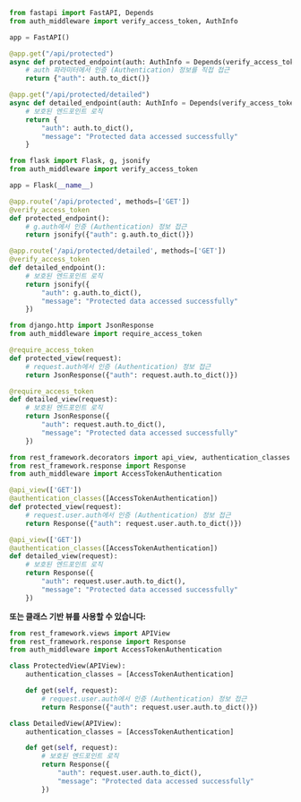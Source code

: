 
<Tabs groupId="api-framework">
  <TabItem value="fastapi" label="FastAPI">

```py title="app.py"
from fastapi import FastAPI, Depends
from auth_middleware import verify_access_token, AuthInfo

app = FastAPI()

@app.get("/api/protected")
async def protected_endpoint(auth: AuthInfo = Depends(verify_access_token)):
    # auth 파라미터에서 인증 (Authentication) 정보를 직접 접근
    return {"auth": auth.to_dict()}

@app.get("/api/protected/detailed")
async def detailed_endpoint(auth: AuthInfo = Depends(verify_access_token)):
    # 보호된 엔드포인트 로직
    return {
        "auth": auth.to_dict(),
        "message": "Protected data accessed successfully"
    }
```

  </TabItem>
  <TabItem value="flask" label="Flask">

```py title="app.py"
from flask import Flask, g, jsonify
from auth_middleware import verify_access_token

app = Flask(__name__)

@app.route('/api/protected', methods=['GET'])
@verify_access_token
def protected_endpoint():
    # g.auth에서 인증 (Authentication) 정보 접근
    return jsonify({"auth": g.auth.to_dict()})

@app.route('/api/protected/detailed', methods=['GET'])
@verify_access_token
def detailed_endpoint():
    # 보호된 엔드포인트 로직
    return jsonify({
        "auth": g.auth.to_dict(),
        "message": "Protected data accessed successfully"
    })
```

  </TabItem>
  <TabItem value="django" label="Django">

```py title="views.py"
from django.http import JsonResponse
from auth_middleware import require_access_token

@require_access_token
def protected_view(request):
    # request.auth에서 인증 (Authentication) 정보 접근
    return JsonResponse({"auth": request.auth.to_dict()})

@require_access_token
def detailed_view(request):
    # 보호된 엔드포인트 로직
    return JsonResponse({
        "auth": request.auth.to_dict(),
        "message": "Protected data accessed successfully"
    })
```

  </TabItem>
  <TabItem value="django-rest-framework" label="Django REST Framework">

```py title="views.py"
from rest_framework.decorators import api_view, authentication_classes
from rest_framework.response import Response
from auth_middleware import AccessTokenAuthentication

@api_view(['GET'])
@authentication_classes([AccessTokenAuthentication])
def protected_view(request):
    # request.user.auth에서 인증 (Authentication) 정보 접근
    return Response({"auth": request.user.auth.to_dict()})

@api_view(['GET'])
@authentication_classes([AccessTokenAuthentication])
def detailed_view(request):
    # 보호된 엔드포인트 로직
    return Response({
        "auth": request.user.auth.to_dict(),
        "message": "Protected data accessed successfully"
    })
```

**또는 클래스 기반 뷰를 사용할 수 있습니다:**

```py title="views.py"
from rest_framework.views import APIView
from rest_framework.response import Response
from auth_middleware import AccessTokenAuthentication

class ProtectedView(APIView):
    authentication_classes = [AccessTokenAuthentication]

    def get(self, request):
        # request.user.auth에서 인증 (Authentication) 정보 접근
        return Response({"auth": request.user.auth.to_dict()})

class DetailedView(APIView):
    authentication_classes = [AccessTokenAuthentication]

    def get(self, request):
        # 보호된 엔드포인트 로직
        return Response({
            "auth": request.user.auth.to_dict(),
            "message": "Protected data accessed successfully"
        })
```

  </TabItem>
</Tabs>
